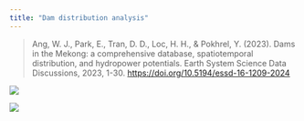 ```yaml
---
title: "Dam distribution analysis"
---
```


> Ang, W. J., Park, E., Tran, D. D., Loc, H. H., & Pokhrel, Y. (2023). Dams in the Mekong: a comprehensive database, spatiotemporal distribution, and hydropower potentials. Earth System Science Data Discussions, 2023, 1-30. [https://doi.org/10.5194/essd-16-1209-2024](https://doi.org/10.5194/essd-16-1209-2024) 
</br>

![](/images/Slide8.jpeg)

![](/images/Slide9.jpeg)

